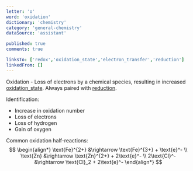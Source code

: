 ```yaml
---
letter: 'o'
word: 'oxidation'
dictionary: 'chemistry'
category: 'general-chemistry'
dataSource: 'assistant'

published: true
comments: true

linksTo: ['redox','oxidation_state','electron_transfer','reduction']
linkedFrom: []
---
```


<a id="oxidation">Oxidation</a> - Loss of electrons by a chemical species, resulting in increased [oxidation_state](#oxidation_state). Always paired with [reduction](#reduction).

Identification:
- Increase in oxidation number
- Loss of electrons
- Loss of hydrogen
- Gain of oxygen

Common oxidation half-reactions:
$$
\begin{align*}
\text{Fe}^{2+} &\rightarrow \text{Fe}^{3+} + \text{e}^- \\
\text{Zn} &\rightarrow \text{Zn}^{2+} + 2\text{e}^- \\
2\text{Cl}^- &\rightarrow \text{Cl}_2 + 2\text{e}^-
\end{align*}
$$

